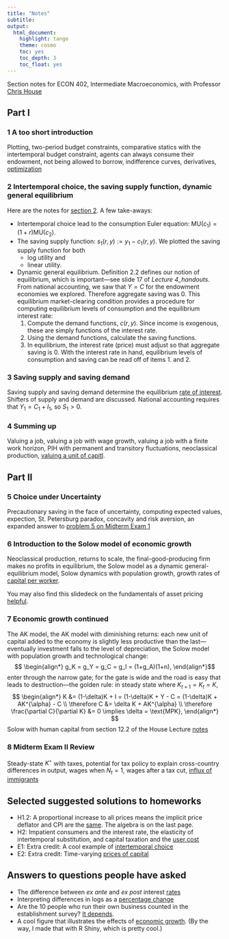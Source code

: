 ```yaml
---
title: "Notes"
subtitle: 
output:
  html_document:
    highlight: tango
    theme: cosmo
    toc: yes
    toc_depth: 3
    toc_float: yes
---
```


<!-- ## Section notes -->
Section notes for ECON 402, Intermediate Macroeconomics, with Professor [Chris House](http://www-personal.umich.edu/~chouse/)

## Part I
### 1 A too short introduction
Plotting, two-period budget constraints, comparative statics with the intertemporal budget constraint, agents can always consume their endowment, not being allowed to borrow, indifference curves, derivatives, [optimization](https://umich.box.com/s/t3pnjnvzwyiz861fgoabc5glg91vgw1y)

### 2 Intertemporal choice, the saving supply function, dynamic general equilibrium
Here are the notes for [section 2](https://umich.box.com/s/03fuxxit457y7lfas2ti79u5lobmzzye).
A few take-aways:

+ Intertemporal choice lead to the consumption Euler equation: $\text{MU}(c_1) = (1+r) \text{MU}(c_2)$.
+ The saving supply function: $s_1(r,y) := y_1 - c_1(r,y)$.
We plotted the saving supply function for both 
    * log utility and 
    * linear utility.
+ Dynamic general equilibrium.
Definition 2.2 defines our notion of equilibrium, which is important&mdash;see slide 17 of _Lecture 4\_handouts_.
From national accounting, we saw that $Y = C$ for the endowment economies we explored.
Therefore aggregate saving was $0$.
This equilibrium market-clearing condition provides a procedure for computing equilibrium levels of consumption and the equilibrium interest rate:
    1. Compute the demand functions, $c(r,y)$. Since income is exogenous, these are simply functions of the interest rate.
    2. Using the demand functions, calculate the saving functions.
    3. In equilibrium, the interest rate (price) must adjust so that aggregate saving is $0$. With the interest rate in hand, equilibrium levels of consumption and saving can be read off of items 1. and 2.
    
### 3 Saving supply and saving demand    
Saving supply and saving demand determine the equilibrium [rate of interest](https://umich.box.com/s/e2cb48p3z66ywgh7spcgqpr9zhy12k8y).
Shifters of supply and demand are discussed. 
National accounting requires that $Y_1 = C_1 + I_1$, so $S_1 > 0$.
    
### 4 Summing up
Valuing a job, valuing a job with wage growth, valuing a job with a finite work horizon, PIH with permanent and transitory fluctuations, neoclassical production, [valuing a unit of capitl](https://umich.box.com/s/dlnc24jda0xu9sqifl2uicc4cdmzit4l).
   
## Part II

### 5 Choice under Uncertainty
Precautionary saving in the face of uncertainty, computing expected values, expection, St. Petersburg paradox, concavity and risk aversion, an expanded answer to [problem 5 on Midterm Exam 1](https://umich.box.com/s/ntytbawgba1vpqb2unapnfzls5c3sjzz)

### 6 Introduction to the Solow model of economic growth
Neoclassical production, returns to scale, the final-good-producing firm makes no profits in equilibrium, the Solow model as a dynamic general-equilibrium model,
Solow dynamics with population growth, growth rates of [capital per worker](https://umich.box.com/s/zlyddmutecbi4kapcvjlz1e9tl6l7jl1).

You may also find this slidedeck on the fundamentals of asset pricing [helpful](https://umich.box.com/s/e56gn79e2pkw58h6nb3l40mlp6h99sjw).

### 7 Economic growth continued
The AK model, the AK model with diminishing returns: each new unit of capital added to the economy is slightly less productive than the last&mdash;eventually investment falls to the level of depreciation, the Solow model with population growth and technological change: 
$$
\begin{align*}
g_K = g_Y = g_C = g_I = (1+g_A)(1+n),
\end{align*}$$ 
enter through the narrow gate; for the gate is wide and the road is easy that leads to destruction&mdash;the golden rule: in steady state where $K_{t+1} = K_t = K$,
$$
\begin{align*}
K &= (1-\delta)K + I = (1-\delta)K + Y - C = (1-\delta)K + AK^{\alpha} - C \\
\therefore C &= \delta K + AK^{\alpha} \\
\therefore \frac{\partial C}{\partial K} &= 0 \implies \delta = \text{MPK},
\end{align*}
$$
Solow with human capital from section 12.2 of the House Lecture [notes](https://umich.box.com/s/lf8h7jqhodc0gcyq3gqblbcw2s7wlao0)  

### 8 Midterm Exam II Review
Steady-state $K^{\star}$ with taxes, potential for tax policy to explain cross-country differences in output, wages when $N_t  = 1$, wages after a tax cut, [influx of immigrants](https://umich.box.com/s/4rh0y52xtifhaq1caypp0wr4mlunfxm9)
    
## Selected suggested solutions to homeworks

+ H1.2: A proportional increase to all prices means the implicit price deflator and CPI are the [same](https://umich.box.com/s/zgqslxkgjlxj82p6a086idm592okocv9). The algebra is on the last page.
+ H2: Impatient consumers and the interest rate, the elasticity of intertemporal substitution, and capital taxation and the [user cost](https://umich.box.com/s/gzugioph33wzzt2sydzamvei23roz75q)
+ E1: Extra credit: A cool example of [intertemporal choice](https://umich.box.com/s/k9ogh1w56zarx7rw3itkz4wfdj8n6i9o)
+ E2: Extra credit: Time-varying [prices of capital](https://umich.box.com/s/v1wkuwte4b0psw2jmi9y4ddqoenssvdt)

## Answers to questions people have asked

+ The difference between _ex ante_ and _ex post_ interest [rates](https://richryan.github.io/2018/01/22/ex-ante-ex-post.html)
+ Interpreting differences in logs as a [percentage change](https://umich.box.com/s/b55x084x4dg52s0csoqzmj6n8bqin9xe)
+ Are the 10 people who run their own business counted in the establishment survey? [It depends](https://richryan.github.io/2018/02/04/establishment-survey.html).
+ A cool figure that illustrates the effects of [economic growth](https://richryan.github.io/update/2017/08/14/a-gif.html). (By the way, I made that with R Shiny, which is pretty cool.)